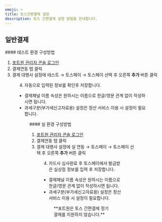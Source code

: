 ```yaml
---
emoji: ⌨
title: 토스간편결제 설정
description: 토스 간편결제 설정 방법을 안내합니다.
---
```




## 일반결제

<Tabs>
<Tab title="테스트 결제">
#### 테스트 환경 구성방법

1. [포트원 관리자 콘솔 로그인](https://admin.portone.io/integration)
2. 결제연동 탭 클릭
3. 결제 대행사 설정에 테스트 → 토스페이 → 토스페이 선택 후 오른쪽 **추가** 버튼 클릭


<Figure src={image1} caption="테스트 환경 설정 예시" />

4. 자동으로 입력된 정보를 확인후 저장합니다.

- 결제채널 이름 속성은 원하시는 이름으로 한글/영문 관계 없이 작성하시면 됩니다.
- 과세구분(부가세신고자료용) 설정은 정산 서비스 이용 시 설정이 필요합니다.


<Figure src={image2} caption="테스트 환경 상세 설정 예시" />

</Tab>

<Tab title="실 결제">
#### 실 환경 구성방법

1. [포트원 관리자 콘솔 로그인](https://admin.portone.io/integration)
2. 결제연동 탭 클릭
3. 결제 대행사 설정에 실 연동 → 토스페이 → 토스페이 선택 후 오른쪽 **추가** 버튼 클릭


<Figure src={image3} caption="실 환경 설정 예시" />

4. 카드사 심사완료 후 토스페이에서 발급받은 실상점 정보를 입력 후 저장합니다.

- 결제채널 이름 속성은 원하시는 이름으로 한글/영문 관계 없이 작성하시면 됩니다.
- 과세구분(부가세신고자료용) 설정은 정산 서비스 이용 시 설정이 필요합니다.


<Figure src={image4} caption="실 환경 상세 설정 예시" />

</Tab>
</Tabs>

<Hint style="warning">
**포트원은 토스 간편결제 정기결제를 지원하지 않습니다.**

</Hint>

